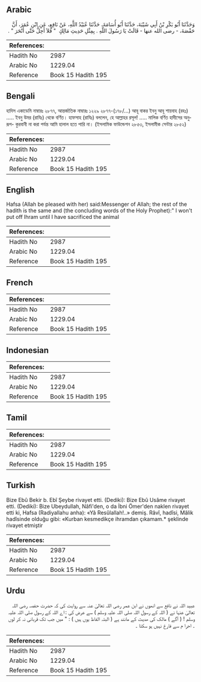 ## Arabic


<div dir="rtl" lang="ar" style={{fontSize:'larger',backgroundColor:'#f8f9fa',padding:20}}>
وَحَدَّثَنَا أَبُو بَكْرِ بْنُ أَبِي شَيْبَةَ، حَدَّثَنَا أَبُو أُسَامَةَ، حَدَّثَنَا عُبَيْدُ اللَّهِ، عَنْ نَافِعٍ، عَنِ ابْنِ عُمَرَ، أَنَّ حَفْصَةَ، - رضى الله عنها - قَالَتْ يَا رَسُولَ اللَّهِ ‏.‏ بِمِثْلِ حَدِيثِ مَالِكٍ ‏ "‏ فَلاَ أَحِلُّ حَتَّى أَنْحَرَ ‏"‏ ‏.‏
</div>
<div style={{backgroundColor:'#f8f9fa',padding:20, marginBottom: 10}}><table> <thead> <tr> <th>References:</th> <th></th> </tr> </thead> <tbody><tr><td>Hadith No</td><td>2987</td></tr><tr><td>Arabic No</td><td>1229.04</td></tr><tr><td>Reference</td><td>Book 15 Hadith 195</td></tr></tbody></table></div>

## Bengali


<div dir="ltr" lang="bn" style={{fontSize:'larger',backgroundColor:'#f8f9fa',padding:20}}>
হাদিস একাডেমি নাম্বারঃ ২৮৭৭, আন্তর্জাতিক নাম্বারঃ ১২২৯ ২৮৭৭-(১৭৮/...) আবূ বাকর ইবনু আবূ শায়বাহ (রহঃ) ..... ইবনু উমর (রাযিঃ) থেকে বর্ণিত। হাফসাহ (রাযিঃ) বললেন, হে আল্লাহর রসূল! ..... মালিক বর্ণিত হাদীসের অনুরূপ- কুরবানী না করা পর্যন্ত আমি হালাল হতে পারি না। (ইসলামিক ফাউন্ডেশন ২৮৫৩, ইসলামীক সেন্টার ২৮৫২)
</div>
<div style={{backgroundColor:'#f8f9fa',padding:20, marginBottom: 10}}><table> <thead> <tr> <th>References:</th> <th></th> </tr> </thead> <tbody><tr><td>Hadith No</td><td>2987</td></tr><tr><td>Arabic No</td><td>1229.04</td></tr><tr><td>Reference</td><td>Book 15 Hadith 195</td></tr></tbody></table></div>

## English


<div dir="ltr" lang="en" style={{fontSize:'larger',backgroundColor:'#f8f9fa',padding:20}}>
Hafsa (Allah be pleased with her) said:Messenger of Allah; the rest of the hadith is the same and (the concluding words of the Holy Prophet):" I won't put off Ihram until I have sacrificed the animal
</div>
<div style={{backgroundColor:'#f8f9fa',padding:20, marginBottom: 10}}><table> <thead> <tr> <th>References:</th> <th></th> </tr> </thead> <tbody><tr><td>Hadith No</td><td>2987</td></tr><tr><td>Arabic No</td><td>1229.04</td></tr><tr><td>Reference</td><td>Book 15 Hadith 195</td></tr></tbody></table></div>

## French


<div dir="ltr" lang="fr" style={{fontSize:'larger',backgroundColor:'#f8f9fa',padding:20}}>

</div>
<div style={{backgroundColor:'#f8f9fa',padding:20, marginBottom: 10}}><table> <thead> <tr> <th>References:</th> <th></th> </tr> </thead> <tbody><tr><td>Hadith No</td><td>2987</td></tr><tr><td>Arabic No</td><td>1229.04</td></tr><tr><td>Reference</td><td>Book 15 Hadith 195</td></tr></tbody></table></div>

## Indonesian


<div dir="ltr" lang="id" style={{fontSize:'larger',backgroundColor:'#f8f9fa',padding:20}}>

</div>
<div style={{backgroundColor:'#f8f9fa',padding:20, marginBottom: 10}}><table> <thead> <tr> <th>References:</th> <th></th> </tr> </thead> <tbody><tr><td>Hadith No</td><td>2987</td></tr><tr><td>Arabic No</td><td>1229.04</td></tr><tr><td>Reference</td><td>Book 15 Hadith 195</td></tr></tbody></table></div>

## Tamil


<div dir="ltr" lang="ta" style={{fontSize:'larger',backgroundColor:'#f8f9fa',padding:20}}>

</div>
<div style={{backgroundColor:'#f8f9fa',padding:20, marginBottom: 10}}><table> <thead> <tr> <th>References:</th> <th></th> </tr> </thead> <tbody><tr><td>Hadith No</td><td>2987</td></tr><tr><td>Arabic No</td><td>1229.04</td></tr><tr><td>Reference</td><td>Book 15 Hadith 195</td></tr></tbody></table></div>

## Turkish


<div dir="ltr" lang="tr" style={{fontSize:'larger',backgroundColor:'#f8f9fa',padding:20}}>
Bize Ebû Bekir b. Ebî Şeybe rivayet etti. (Dediki): Bize Ebû Usâme rivayet etti. (Dediki): Bize Ubeydullah, Nâfi'den, o da İbni Ömer'den naklen rivayet etti ki, Hafsa (Radiyallahu anha): «Yâ Resûlallah!..» demiş. Râvî, hadîsi, Mâlik hadîsinde olduğu gibi: «Kurban kesmedikçe ihramdan çıkamam.* şeklinde rivayet etmiştir
</div>
<div style={{backgroundColor:'#f8f9fa',padding:20, marginBottom: 10}}><table> <thead> <tr> <th>References:</th> <th></th> </tr> </thead> <tbody><tr><td>Hadith No</td><td>2987</td></tr><tr><td>Arabic No</td><td>1229.04</td></tr><tr><td>Reference</td><td>Book 15 Hadith 195</td></tr></tbody></table></div>

## Urdu


<div dir="rtl" lang="ur" style={{fontSize:'larger',backgroundColor:'#f8f9fa',padding:20}}>
عبید اللہ نے نافع سے انھوں نے ابن عمر رضی اللہ تعالیٰ عنہ سے روایت کی کہ حضرت حفصہ رضی اللہ تعالیٰ عنہا نے ( اللہ کے رسول اللہ صلی اللہ علیہ وسلم ) سے عرض کی : اے اللہ کے رسول صلی اللہ علیہ وسلم ! ( آگے ) مالک کی ھدیث کے مانند ہے ( البتہ الفاظ یوں ہیں ) : " میں جب تک قربانی نہ کر لوں ۔ احرا م سے فارغ نہیں ہو سکتا ۔
</div>
<div style={{backgroundColor:'#f8f9fa',padding:20, marginBottom: 10}}><table> <thead> <tr> <th>References:</th> <th></th> </tr> </thead> <tbody><tr><td>Hadith No</td><td>2987</td></tr><tr><td>Arabic No</td><td>1229.04</td></tr><tr><td>Reference</td><td>Book 15 Hadith 195</td></tr></tbody></table></div>